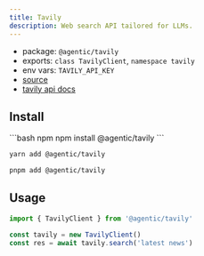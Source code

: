 ```yaml
---
title: Tavily
description: Web search API tailored for LLMs.
---
```


- package: `@agentic/tavily`
- exports: `class TavilyClient`, `namespace tavily`
- env vars: `TAVILY_API_KEY`
- [source](https://github.com/transitive-bullshit/agentic/blob/main/packages/tavily/src/tavily-client.ts)
- [tavily api docs](https://tavily.com)

## Install

<CodeGroup>
```bash npm
npm install @agentic/tavily
```

```bash yarn
yarn add @agentic/tavily
```

```bash pnpm
pnpm add @agentic/tavily
```

</CodeGroup>

## Usage

```ts
import { TavilyClient } from '@agentic/tavily'

const tavily = new TavilyClient()
const res = await tavily.search('latest news')
```
